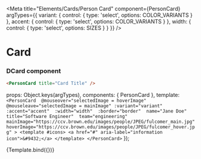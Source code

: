 
<Meta 
  title="Elements/Cards/Person Card" 
  component={PersonCard} 
  argTypes={{
    variant: { control: { type: 'select', options: COLOR_VARIANTS } },
    accent: { control: { type: 'select', options: COLOR_VARIANTS } },
    width: { control: { type: 'select', options: SIZES } }
  }}
/>

# Card
<ArgsTable story="Card" />

### DCard component
```html
<PersonCard title="Card Title" />
```

  props: Object.keys(argTypes),
  components: { PersonCard },
  template: `
        <PersonCard 
          @mouseover="selectedImage = hoverImage"
          @mouseleave="selectedImage = mainImage"
          :variant="variant" 
          :accent="accent" 
          :width="width" 
          :border="border" 
          name="Jane Doe" 
          title="Software Engineer" 
          team="engineering"
          mainImage="https://ccv.brown.edu/images/people/JPEG/fulcomer_main.jpg"
          hoverImage="https://ccv.brown.edu/images/people/JPEG/fulcomer_hover.jpg"
          >
        <template #icons>
          <a href="#" aria-label="information icon">&#9432;</a>
        </template>
        </PersonCard>
        `
});

<Canvas>
  <Story name="Person Card" args={{ variant: 'light', accent: 'warning', width: 'small', border: false}}>
    {Template.bind({})}
  </Story>
</Canvas>

